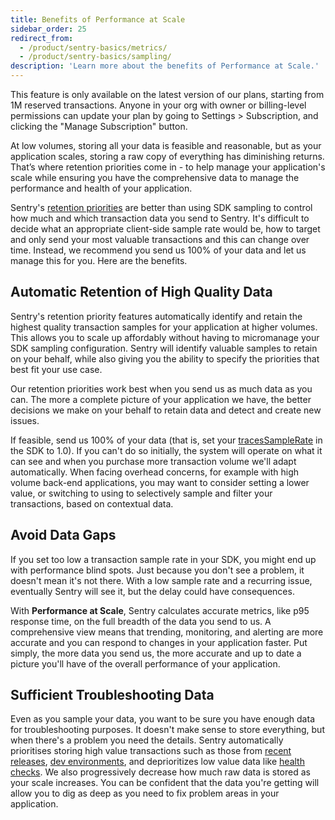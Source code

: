 ```yaml
---
title: Benefits of Performance at Scale
sidebar_order: 25
redirect_from:
  - /product/sentry-basics/metrics/
  - /product/sentry-basics/sampling/
description: 'Learn more about the benefits of Performance at Scale.'
---
```


<Note>

This feature is only available on the latest version of our plans, starting from 1M reserved transactions. Anyone in your org with owner or billing-level permissions can update your plan by going to Settings > Subscription, and clicking the "Manage Subscription" button.

</Note>

At low volumes, storing all your data is feasible and reasonable, but as your application scales, storing a raw copy of everything has diminishing returns. That’s where retention priorities come in - to help manage your application's scale while ensuring you have the comprehensive data to manage the performance and health of your application.

Sentry's [retention priorities](/product/performance/performance-at-scale/#retention-priorities) are better than using SDK sampling to control how much and which transaction data you send to Sentry. It's difficult to decide what an appropriate client-side sample rate would be, how to target and only send your most valuable transactions and this can change over time. Instead, we recommend you send us 100% of your data and let us manage this for you. Here are the benefits.

## Automatic Retention of High Quality Data

Sentry's retention priority features automatically identify and retain the highest quality transaction samples for your application at higher volumes. This allows you to scale up affordably without having to micromanage your SDK sampling configuration. Sentry will identify valuable samples to retain on your behalf, while also giving you the ability to specify the priorities that best fit your use case.

Our retention priorities work best when you send us as much data as you can. The more a complete picture of your application we have, the better decisions we make on your behalf to retain data and detect and create new issues. 

If feasible, send us 100% of your data (that is, set your [tracesSampleRate](/platform-redirect/?next=/performance/) in the SDK to 1.0). If you can't do so initially, the system will operate on what it can see and when you purchase more transaction volume we'll adapt automatically. When facing overhead concerns, for example with high volume back-end applications, you may want to consider setting a lower value, or switching to using to selectively sample and filter your transactions, based on contextual data.

## Avoid Data Gaps

If you set too low a transaction sample rate in your SDK, you might end up with performance blind spots. Just because you don't see a problem, it doesn't mean it's not there. With a low sample rate and a recurring issue, eventually Sentry will see it, but the delay could have consequences.

With **Performance at Scale**, Sentry calculates accurate metrics, like p95 response time, on the full breadth of the data you send to us. A comprehensive view means that trending, monitoring, and alerting are more accurate and you can respond to changes in your application faster. Put simply, the more data you send us, the more accurate and up to date a picture you'll have of the overall performance of your application.

## Sufficient Troubleshooting Data

Even as you sample your data, you want to be sure you have enough data for troubleshooting purposes. It doesn't make sense to store everything, but when there's a problem you need the details. Sentry automatically prioritises storing high value transactions such as those from [recent releases](/product/performance/performance-at-scale/#latest-release), [dev environments](/product/performance/performance-at-scale/#dev-environments), and deprioritizes low value data like [health checks](/product/performance/performance-at-scale/#health-checks). We also progressively decrease how much raw data is stored as your scale increases. You can be confident that the data you're getting will allow you to dig as deep as you need to fix problem areas in your application.
